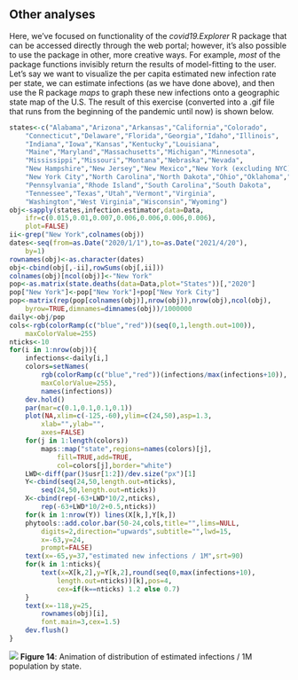 ## Other analyses

Here, we've focused on functionality of the *covid19.Explorer* R package that can be accessed directly through the web portal; however, it's also
possible to use the package in other, more creative ways. For example, *most* of the package functions invisibly return the results of model-fitting
to the user. Let's say we want to visualize the per capita estimated new infection rate per state, we can estimate infections (as we have done above),
and then use the R package *maps* to graph these new infections onto a geographic state map of the U.S. The result of this exercise (converted into a
.gif file that runs from the beginning of the pandemic until now) is shown below. 

```r
states<-c("Alabama","Arizona","Arkansas","California","Colorado",
	"Connecticut","Delaware","Florida","Georgia","Idaho","Illinois",
	"Indiana","Iowa","Kansas","Kentucky","Louisiana",
	"Maine","Maryland","Massachusetts","Michigan","Minnesota",
	"Mississippi","Missouri","Montana","Nebraska","Nevada",
	"New Hampshire","New Jersey","New Mexico","New York (excluding NYC)",
	"New York City","North Carolina","North Dakota","Ohio","Oklahoma","Oregon",
	"Pennsylvania","Rhode Island","South Carolina","South Dakota",
	"Tennessee","Texas","Utah","Vermont","Virginia",
	"Washington","West Virginia","Wisconsin","Wyoming")
obj<-sapply(states,infection.estimator,data=Data,
	ifr=c(0.015,0.01,0.007,0.006,0.006,0.006,0.006),
	plot=FALSE)
ii<-grep("New York",colnames(obj))
dates<-seq(from=as.Date("2020/1/1"),to=as.Date("2021/4/20"),
	by=1)
rownames(obj)<-as.character(dates)
obj<-cbind(obj[,-ii],rowSums(obj[,ii]))
colnames(obj)[ncol(obj)]<-"New York"
pop<-as.matrix(state.deaths(data=Data,plot="States"))[,"2020"]
pop["New York"]<-pop["New York"]+pop["New York City"]
pop<-matrix(rep(pop[colnames(obj)],nrow(obj)),nrow(obj),ncol(obj),
	byrow=TRUE,dimnames=dimnames(obj))/1000000
daily<-obj/pop
cols<-rgb(colorRamp(c("blue","red"))(seq(0,1,length.out=100)),
	maxColorValue=255)
nticks<-10
for(i in 1:nrow(obj)){
	infections<-daily[i,]
	colors=setNames(
		rgb(colorRamp(c("blue","red"))(infections/max(infections+10)),
		maxColorValue=255),
		names(infections))
	dev.hold()
	par(mar=c(0.1,0.1,0.1,0.1))
	plot(NA,xlim=c(-125,-60),ylim=c(24,50),asp=1.3,
		xlab="",ylab="",
		axes=FALSE)
	for(j in 1:length(colors))
		maps::map("state",regions=names(colors)[j],
			fill=TRUE,add=TRUE,
			col=colors[j],border="white")
	LWD<-diff(par()$usr[1:2])/dev.size("px")[1]
	Y<-cbind(seq(24,50,length.out=nticks),
		seq(24,50,length.out=nticks))
	X<-cbind(rep(-63+LWD*10/2,nticks),
		rep(-63+LWD*10/2+0.5,nticks))
	for(k in 1:nrow(Y)) lines(X[k,],Y[k,])
	phytools::add.color.bar(50-24,cols,title="",lims=NULL,
		digits=2,direction="upwards",subtitle="",lwd=15,
		x=-63,y=24,
		prompt=FALSE)
	text(x=-65,y=37,"estimated new infections / 1M",srt=90)
	for(k in 1:nticks){
		text(x=X[k,2],y=Y[k,2],round(seq(0,max(infections+10),
			length.out=nticks))[k],pos=4,
			cex=if(k==nticks) 1.2 else 0.7)
	}
	text(x=-118,y=25,
		rownames(obj)[i],
		font.main=3,cex=1.5)
	dev.flush()
}
```

<img src="covid19-anim.gif">
<b>Figure 14</b>: Animation of distribution of estimated infections / 1M population by state.